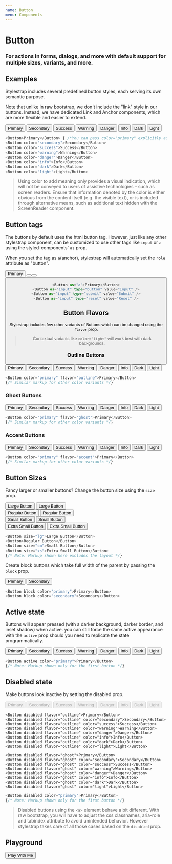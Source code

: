 ```yaml
---
name: Button
menu: Components
---
```



# Button
### For actions in forms, dialogs, and more with default support for multiple sizes, variants, and more.

<PropsTable of={Button} />

## Examples
Stylestrap includes several predefined button styles, each serving its own semantic purpose.

Note that unlike in raw bootstrap, we don't include the "link" style in our buttons.
Instead, we have dedicated Link and Anchor components, which are more flexible
and easier to extend.

<Preview>
  <Grid columns="8" gap="xxs">
    <Button>Primary</Button>
    <Button color="secondary">Secondary</Button>
    <Button color="success">Success</Button>
    <Button color="warning">Warning</Button>
    <Button color="danger">Danger</Button>
    <Button color="info">Info</Button>
    <Button color="dark">Dark</Button>
    <Button color="light">Light</Button>
  </Grid>
</Preview>

```typescript jsx
<Button>Primary</Button> { /*You can pass color="primary" explicitly as well */}
<Button color="secondary">Secondary</Button>
<Button color="success">Success</Button>
<Button color="warning">Warning</Button>
<Button color="danger">Danger</Button>
<Button color="info">Info</Button>
<Button color="dark">Dark</Button>
<Button color="light">Light</Button>
```

>Using color to add meaning only provides a visual indication,
which will not be conveyed to users of assistive technologies – such as screen readers.
Ensure that information denoted by the color is either obvious from the content itself (e.g. the visible text),
or is included through alternative means, such as additional text hidden with the ScreenReader component.

## Button tags
The buttons by default uses the html button tag. However, just like any other stylestrap component,
can be customized to use other tags like `input` or `a` using the styled-components' `as` prop.

When you set the tag as `a`(anchor), stylestrap will automatically
set the `role` attribute as "button".

<Preview>
  <Spaced>
    <Button as="a">Primary</Button>
    <Button as="input" type="button" value="Input" />
    <Button as="input" type="submit" value="Submit" />
    <Button as="input" type="reset" value="Reset" />
  </Spaced>
</Preview>

```typescript jsx
<Button as="a">Primary</Button>
<Button as="input" type="button" value="Input" />
<Button as="input" type="submit" value="Submit" />
<Button as="input" type="reset" value="Reset" />
```

## Button Flavors
Stylestrap includes few other variants of Buttons which can be changed using
the `flavor` prop.

>Contextual variants like `color="light"` will work best with dark backgrounds.

### Outline Buttons

<Preview>
  <Grid columns="8" gap="xxs">
    <Button color="primary" flavor="outline">Primary</Button>
    <Button color="secondary" flavor="outline">Secondary</Button>
    <Button color="success" flavor="outline">Success</Button>
    <Button color="warning" flavor="outline">Warning</Button>
    <Button color="danger" flavor="outline">Danger</Button>
    <Button color="info" flavor="outline">Info</Button>
    <Button color="dark" flavor="outline">Dark</Button>
    <Button color="light" flavor="outline">Light</Button>
  </Grid>
</Preview>

```typescript jsx
<Button color="primary" flavor="outline">Primary</Button>
{/* Similar markup for other color variants */}
```

### Ghost Buttons

<Preview>
  <Grid columns="8" gap="xxs">
    <Button color="primary" flavor="ghost">Primary</Button>
    <Button color="secondary" flavor="ghost">Secondary</Button>
    <Button color="success" flavor="ghost">Success</Button>
    <Button color="warning" flavor="ghost">Warning</Button>
    <Button color="danger" flavor="ghost">Danger</Button>
    <Button color="info" flavor="ghost">Info</Button>
    <Button color="dark" flavor="ghost">Dark</Button>
    <Button color="light" flavor="ghost">Light</Button>
  </Grid>
</Preview>

```typescript jsx
<Button color="primary" flavor="ghost">Primary</Button>
{/* Similar markup for other color variants */}
```

### Accent Buttons

<Preview>
  <Grid columns="8" gap="xxs">
    <Button color="primary" flavor="accent">Primary</Button>
    <Button color="secondary" flavor="accent">Secondary</Button>
    <Button color="success" flavor="accent">Success</Button>
    <Button color="warning" flavor="accent">Warning</Button>
    <Button color="danger" flavor="accent">Danger</Button>
    <Button color="info" flavor="accent">Info</Button>
    <Button color="dark" flavor="accent">Dark</Button>
    <Button color="light" flavor="accent">Light</Button>
  </Grid>
</Preview>

```typescript jsx
<Button color="primary" flavor="accent">Primary</Button>
{/* Similar markup for other color variants */}
```

## Button Sizes
Fancy larger or smaller buttons? Change the button size using the `size` prop.

<Preview>
  <Grid gap="xs">
    <div>
      <Spaced>
        <Button size="lg">Large Button</Button>
        <Button size="lg" color="secondary">Large Button</Button>
      </Spaced>
    </div>
    <div>
      <Spaced>
        <Button>Regular Button</Button>
        <Button color="secondary">Regular Button</Button>
      </Spaced>
    </div>
    <div>
      <Spaced>
        <Button size="sm">Small Button</Button>
        <Button size="sm" color="secondary">Small Button</Button>
      </Spaced>
    </div>
    <div>
      <Spaced>
        <Button size="xs">Extra Small Button</Button>
        <Button size="xs" color="secondary">Extra Small Button</Button>
      </Spaced>
    </div>
  </Grid>
</Preview>

```typescript jsx
<Button size="lg">Large Button</Button>
<Button>Regular Button</Button>
<Button size="sm">Small Button</Button>
<Button size="xs">Extra Small Button</Button>
{/* Note: Markup shown here excludes the layout */}
```

Create block buttons which take full width of the parent by passing the `block` prop.

<Preview>
  <Button block color="primary">Primary</Button>
  <Button block color="secondary">Secondary</Button>
</Preview>

```typescript jsx
<Button block color="primary">Primary</Button>
<Button block color="secondary">Secondary</Button>
```

## Active state
Buttons will appear pressed (with a darker background, darker border, and inset shadow) when active.
you can still force the same active appearance with the `active` prop
should you need to replicate the state programmatically.

<Preview>
  <Grid columns="8" gap="xxs">
    <Button active>Primary</Button>
    <Button active color="secondary">Secondary</Button>
    <Button active color="success">Success</Button>
    <Button active color="warning">Warning</Button>
    <Button active color="danger">Danger</Button>
    <Button active color="info">Info</Button>
    <Button active color="dark">Dark</Button>
    <Button active color="light">Light</Button>
  </Grid>
</Preview>

```typescript jsx
<Button active color="primary">Primary</Button>
{/* Note: Markup shown only for the first button */}
```

## Disabled state
Make buttons look inactive by setting the disabled prop.

<Preview>
  <Grid columns="8" gap="xxs">
    <Button disabled as="a">Primary</Button>
    <Button disabled color="secondary">Secondary</Button>
    <Button disabled color="success">Success</Button>
    <Button disabled color="warning">Warning</Button>
    <Button disabled color="danger">Danger</Button>
    <Button disabled color="info">Info</Button>
    <Button disabled color="dark">Dark</Button>
    <Button disabled color="light">Light</Button>

    <Button disabled flavor="outline">Primary</Button>
    <Button disabled flavor="outline" color="secondary">Secondary</Button>
    <Button disabled flavor="outline" color="success">Success</Button>
    <Button disabled flavor="outline" color="warning">Warning</Button>
    <Button disabled flavor="outline" color="danger">Danger</Button>
    <Button disabled flavor="outline" color="info">Info</Button>
    <Button disabled flavor="outline" color="dark">Dark</Button>
    <Button disabled flavor="outline" color="light">Light</Button>

    <Button disabled flavor="ghost">Primary</Button>
    <Button disabled flavor="ghost" color="secondary">Secondary</Button>
    <Button disabled flavor="ghost" color="success">Success</Button>
    <Button disabled flavor="ghost" color="warning">Warning</Button>
    <Button disabled flavor="ghost" color="danger">Danger</Button>
    <Button disabled flavor="ghost" color="info">Info</Button>
    <Button disabled flavor="ghost" color="dark">Dark</Button>
    <Button disabled flavor="ghost" color="light">Light</Button>
  </Grid>
</Preview>

```typescript jsx
<Button disabled color="primary">Primary</Button>
{/* Note: Markup shown only for the first button */}
```

>Disabled buttons using the `<a>` element behave a bit different.
With raw bootstrap, you will have to adjust the css classnames, aria-role
and tabindex attribute to avoid unintended behavior. However stylestrap
takes care of all those cases based on the `disabled` prop.

## Playground

<Playground>
  <Button size="lg" color="success" flavor="outline" css={{boxShadow: '10px 5px 5px #6d8'}}>
    Play With Me
  </Button>
</Playground>
